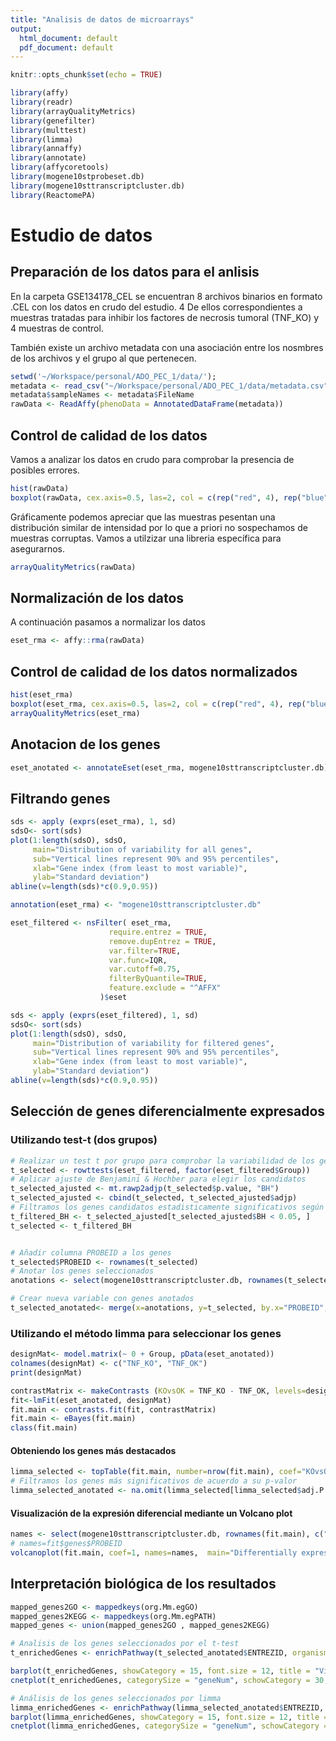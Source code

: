 ```yaml
---
title: "Analisis de datos de microarrays"
output:
  html_document: default
  pdf_document: default
---
```


```r
knitr::opts_chunk$set(echo = TRUE)

library(affy)
library(readr)
library(arrayQualityMetrics)
library(genefilter)
library(multtest)
library(limma)
library(annaffy)
library(annotate)
library(affycoretools)
library(mogene10stprobeset.db)
library(mogene10sttranscriptcluster.db)
library(ReactomePA)
```

# Estudio de datos

## Preparación de los datos para el anlisis

En la carpeta GSE134178_CEL se encuentran 8 archivos binarios en formato .CEL con los datos en crudo del estudio. 4 De ellos correspondientes a muestras tratadas para inhibir los factores de necrosis tumoral (TNF_KO) y 4 muestras de control.

También existe un archivo metadata con una asociación entre los nosmbres de los archivos y el grupo al que pertenecen.

```r
setwd('~/Workspace/personal/ADO_PEC_1/data/');
metadata <- read_csv("~/Workspace/personal/ADO_PEC_1/data/metadata.csv", col_types = cols(Group = col_factor(levels = c("TNF_KO", "TNF_OK"))))
metadata$sampleNames <- metadata$FileName
rawData <- ReadAffy(phenoData = AnnotatedDataFrame(metadata))
```



## Control de calidad de los datos

Vamos a analizar los datos en crudo para comprobar la presencia de posibles errores.


```r
hist(rawData)
boxplot(rawData, cex.axis=0.5, las=2, col = c(rep("red", 4), rep("blue", 4)), main="Distribution of raw intensity values")
```

Gráficamente podemos apreciar que las muestras pesentan una distribución similar de intensidad por lo que a priori no sospechamos de muestras corruptas. Vamos a utilzizar una libreria específica para asegurarnos.

```r
arrayQualityMetrics(rawData)
```



## Normalización de los datos

A continuación pasamos a normalizar los datos

```r
eset_rma <- affy::rma(rawData)
```


## Control de calidad de los datos normalizados

```r
hist(eset_rma)
boxplot(eset_rma, cex.axis=0.5, las=2, col = c(rep("red", 4), rep("blue", 4)), main="Distribution of raw intensity values")
arrayQualityMetrics(eset_rma)
```


## Anotacion de los genes

```r
eset_anotated <- annotateEset(eset_rma, mogene10sttranscriptcluster.db)
```

## Filtrando genes

```r
sds <- apply (exprs(eset_rma), 1, sd)
sdsO<- sort(sds)
plot(1:length(sdsO), sdsO, 
     main="Distribution of variability for all genes",
     sub="Vertical lines represent 90% and 95% percentiles",
     xlab="Gene index (from least to most variable)",
     ylab="Standard deviation")
abline(v=length(sds)*c(0.9,0.95))
```


```r
annotation(eset_rma) <- "mogene10sttranscriptcluster.db"

eset_filtered <- nsFilter( eset_rma, 
                      require.entrez = TRUE,
                      remove.dupEntrez = TRUE,
                      var.filter=TRUE,
                      var.func=IQR,
                      var.cutoff=0.75,
                      filterByQuantile=TRUE,
                      feature.exclude = "^AFFX"
                    )$eset
```


```r
sds <- apply (exprs(eset_filtered), 1, sd)
sdsO<- sort(sds)
plot(1:length(sdsO), sdsO, 
     main="Distribution of variability for filtered genes",
     sub="Vertical lines represent 90% and 95% percentiles",
     xlab="Gene index (from least to most variable)",
     ylab="Standard deviation")
abline(v=length(sds)*c(0.9,0.95))
```


## Selección de genes diferencialmente expresados

### Utilizando test-t (dos grupos)


```r
# Realizar un test t por grupo para comprobar la variabilidad de los genes
t_selected <- rowttests(eset_filtered, factor(eset_filtered$Group))
# Aplicar ajuste de Benjamini & Hochber para elegir los candidatos 
t_selected_ajusted <- mt.rawp2adjp(t_selected$p.value, "BH")
t_selected_ajusted <- cbind(t_selected, t_selected_ajusted$adjp)
# Filtramos los genes candidatos estadisticamente significativos según el nuevo criterio
t_filtered_BH <- t_selected_ajusted[t_selected_ajusted$BH < 0.05, ] 
t_selected <- t_filtered_BH


# Añadir columna PROBEID a los genes
t_selected$PROBEID <- rownames(t_selected)
# Anotar los genes seleccionados
anotations <- select(mogene10sttranscriptcluster.db, rownames(t_selected), c("SYMBOL", "ENTREZID", "GENENAME"))

# Crear nueva variable con genes anotados
t_selected_anotated<- merge(x=anotations, y=t_selected, by.x="PROBEID", by.y="PROBEID")
```



### Utilizando el método limma para seleccionar los genes

```r
designMat<- model.matrix(~ 0 + Group, pData(eset_anotated))
colnames(designMat) <- c("TNF_KO", "TNF_OK")
print(designMat)
```


```r
contrastMatrix <- makeContrasts (KOvsOK = TNF_KO - TNF_OK, levels=designMat)
fit<-lmFit(eset_anotated, designMat)
fit.main <- contrasts.fit(fit, contrastMatrix)
fit.main <- eBayes(fit.main)
class(fit.main)
```


#### Obteniendo los genes más destacados

```r
limma_selected <- topTable(fit.main, number=nrow(fit.main), coef="KOvsOK", adjust="fdr")
# Filtramos los genes más significativos de acuerdo a su p-valor
limma_selected_anotated <- na.omit(limma_selected[limma_selected$adj.P.Val < 0.05, ]) 
```


#### Visualización de la expresión diferencial mediante un Volcano plot

```r
names <- select(mogene10sttranscriptcluster.db, rownames(fit.main), c("SYMBOL", "ENTREZID", "GENENAME"))$SYMBOL
# names=fit$genes$PROBEID
volcanoplot(fit.main, coef=1, names=names,  main="Differentially expressed genes", highlight = 20)
```

## Interpretación biológica de los resultados


```r
mapped_genes2GO <- mappedkeys(org.Mm.egGO)
mapped_genes2KEGG <- mappedkeys(org.Mm.egPATH)
mapped_genes <- union(mapped_genes2GO , mapped_genes2KEGG)

# Analisis de los genes seleccionados por el t-test
t_enrichedGenes <- enrichPathway(t_selected_anotated$ENTREZID, organism = 'mouse', universe = mapped_genes)

barplot(t_enrichedGenes, showCategory = 15, font.size = 12, title = "Vías implicadas (T-Test)")
cnetplot(t_enrichedGenes, categorySize = "geneNum", schowCategory = 30, vertex.label.cex = 0.75)

# Análisis de los genes seleccionados por limma
limma_enrichedGenes <- enrichPathway(limma_selected_anotated$ENTREZID, organism = 'mouse', universe = mapped_genes)
barplot(limma_enrichedGenes, showCategory = 15, font.size = 12, title = "Vías implicadas (Limma)")
cnetplot(limma_enrichedGenes, categorySize = "geneNum", schowCategory = 30, vertex.label.cex = 0.75)
```

